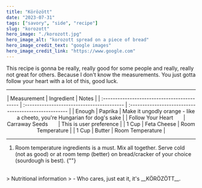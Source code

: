 ---
title: "Körözött"
date: "2023-07-31"
tags: ["savory", "side", "recipe"]
slug: "korozott"
hero_image: "./korozott.jpg"
hero_image_alt: "korozott spread on a piece of bread"
hero_image_credit_text: "google images"
hero_image_credit_link: "https://www.google.com"
---

This recipe is gonna be really, really good for some people and really, really not great for others. Because I don't know the measurements. You just gotta follow your heart with a lot of this, good luck.

---

<div align="center">
|                  Measurement                  |                 Ingredient                  |                         Notes                          |
| :------------------------------------------- | :----------------------------------------- | :---------------------------------------------------- |
|                    Enough                     |                   Paprika                   |             Make it ungodly orange - like a cheeto, you're Hungarian for dog's sake             |
| Follow Your Heart &nbsp; &nbsp; &nbsp; | Carraway Seeds  &nbsp; &nbsp; &nbsp; | This is user preference |
|                     1 Cup                     |                 Feta Cheese                 |                    Room Temperature                    |
|                     1 Cup                     |                   Butter                    |                    Room Temperature                    |

</div>

---

1. Room temperature ingredients is a must. Mix all together. Serve cold (not as good) or at room temp (better) on bread/cracker of your choice (sourdough is best).
{""}
<br/>
> Nutritional information
> - Who cares, just eat it, it's __KÖRÖZÖTT__.